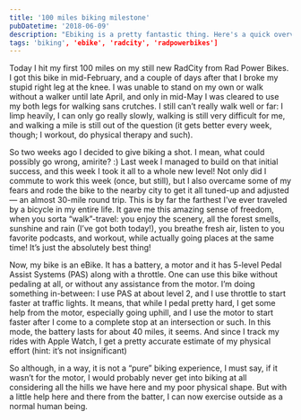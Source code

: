 ```yaml
---
title: '100 miles biking milestone'
pubDatetime: '2018-06-09'
description: "Ebiking is a pretty fantastic thing. Here's a quick overview of my first 100 miles."
tags: 'biking', 'ebike', 'radcity', 'radpowerbikes']
---
```


Today I hit my first 100 miles on my still new RadCity from Rad Power Bikes. I got this bike in mid-February, and a couple of days after that I broke my stupid right leg at the knee. I was unable to stand on my own or walk without a walker until late April, and only in mid-May I was cleared to use my both legs for walking sans crutches. I still can’t really walk well or far: I limp heavily, I can only go really slowly, walking is still very difficult for me, and walking a mile is still out of the question (it gets better every week, though; I workout, do physical therapy and such).

So two weeks ago I decided to give biking a shot. I mean, what could possibly go wrong, amirite? :) Last week I managed to build on that initial success, and this week I took it all to a whole new level! Not only did I commute to work this week (once, but still), but I also overcame some of my fears and rode the bike to the nearby city to get it all tuned-up and adjusted — an almost 30-mile round trip. This is by far the farthest I’ve ever traveled by a bicycle in my entire life. It gave me this amazing sense of freedom, when you sorta “walk”-travel: you enjoy the scenery, all the forest smells, sunshine and rain (I’ve got both today!), you breathe fresh air, listen to you favorite podcasts, and workout, while actually going places at the same time! It’s just the absolutely best thing!

Now, my bike is an eBike. It has a battery, a motor and it has 5-level Pedal Assist Systems (PAS) along with a throttle. One can use this bike without pedaling at all, or without any assistance from the motor. I’m doing something in-between: I use PAS at about level 2, and I use throttle to start faster at traffic lights. It means, that while I pedal pretty hard, I get some help from the motor, especially going uphill, and I use the motor to start faster after I come to a complete stop at an intersection or such. In this mode, the battery lasts for about 40 miles, it seems. And since I track my rides with Apple Watch, I get a pretty accurate estimate of my physical effort (hint: it’s not insignificant)

So although, in a way, it is not a “pure” biking experience, I must say, if it wasn’t for the motor, I would probably never get into biking at all considering all the hills we have here and my poor physical shape. But with a little help here and there from the batter, I can now exercise outside as a normal human being.

